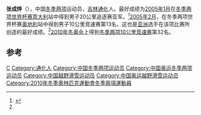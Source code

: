 '''张成烨'''（{{bd|1982年|5月20日}}），中国[[冬季两项|冬季两项]]运动员，[[吉林|吉林]][[通化|通化]]人。最好成绩为[[2005年1月|2005年1月]]在[[冬季两项世界杯赛|冬季两项世界杯赛]][[意大利|意大利]]站中得到男子20公里追逐赛亚军。<ref name="dah">{{cite web|url=http://2010wgh.olympic.cn/index.php/personview/persons/962|title=温哥华冬奥会中国体育代表团|publisher=中国奥委会|accessdate=2010-02-16|archive-date=2012-08-21|archive-url=https://web.archive.org/web/20120821182342/http://2010wgh.olympic.cn/index.php/personview/persons/962|dead-url=yes}}</ref>[[2005年2月|2005年2月]]，在冬季两项世界杯赛[[奥地利|奥地利]]站中得到男子10公里竞速赛第13名，这也是[[亚洲|亚洲]]选手在该项比赛所创造的最好成绩。<ref name="dah" />[[2010年冬季奥林匹克运动会中国代表团|2010年冬奥会]]上得到[[2010年冬季奥林匹克运动会冬季两项比赛|冬季两项10公里竞速赛]]第32名。

==参考==
{{reflist}}

{{中国体育人物小作品}}
{{DEFAULTSORT:Zhang Chengye}}
[[Category:张姓|C]]
[[Category:通化人|Category:通化人]]
[[Category:中国冬季两项运动员|Category:中国冬季两项运动员]]
[[Category:中国奥运冬季两项运动员|Category:中国奥运冬季两项运动员]]
[[Category:中国越野滑雪运动员|Category:中国越野滑雪运动员]]
[[Category:中国奥运越野滑雪运动员|Category:中国奥运越野滑雪运动员]]
[[Category:2010年冬季奧林匹克運動會冬季兩項運動員|Category:2010年冬季奧林匹克運動會冬季兩項運動員]]